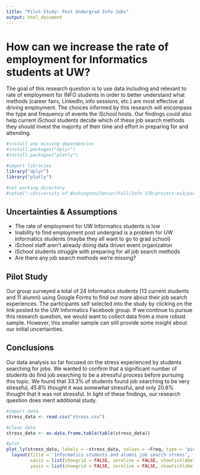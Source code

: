 ---
title: "Pilot Study: Post Undergrad Info Jobs"
output: html_document
---

# How can we increase the rate of employment for Informatics students at UW?
The goal of this research question is to use data including and relevant to rate of employment for INFO students in order to better understand what methods (career fairs, LinkedIn, info sessions, etc.) are most effective at driving employment. The choices informed by this research will encompass the type and frequency of events the iSchool hosts. Our findings could also help current iSchool students decide which of these job search methods they should invest the majority of their time and effort in preparing for and attending.

```{r, include=FALSE}
#install any missing dependencies
#install.packages("dplyr")
#install.packages("plotly")

#import libraries
library("dplyr")
library("plotly")

#set working directory
#setwd("~/University of Washington/Senior/Fall/Info 370/project-es3/parking_pilot_study")
```

## Uncertainties & Assumptions
* The rate of employment for UW Informatics students is low
* Inability to find employment post undergrad is a problem for UW Informatics students (maybe they all want to go to grad school)
* iSchool staff aren't already doing data driven event organization
* iSchool students struggle with preparing for all job search methods
* Are there any job search methods we're missing?

## Pilot Study
Our group surveyed a total of 24 Informatics students (13 current students and 11 alumni) using Google Forms to find out more about their job search experiences. The participants self selected into the study by clicking on the link posted to the UW Informatics Facebook group. If we continue to pursue this research question, we would want to collect data from a more robust sample. However, this smaller sample can still provide some insight about our initial uncertainties.

## Conclusions
Our data analysis so far focused on the stress experienced by students searching for jobs. We wanted to confirm that a significant number of students do find job searching to be a stressful process before pursuing this topic. We found that 33.3% of students found job searching to be very stressful, 45.8% thought it was somewhat stressful, and only 20.8% thought that it was not stressful. In light of these findings, our research question does merit additional study.  

```{r, message=F}
#import data
stress_data <- read.csv("stress.csv")

#clean data
stress_data <- as.data.frame.table(table(stress_data))

#plot
plot_ly(stress_data, labels = ~stress_data, values = ~Freq, type = 'pie') %>%
  layout(title = 'Informatics students and alumni job search stress',
         xaxis = list(showgrid = FALSE, zeroline = FALSE, showticklabels = FALSE),
         yaxis = list(showgrid = FALSE, zeroline = FALSE, showticklabels = FALSE))
```

